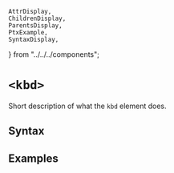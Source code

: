     AttrDisplay,
    ChildrenDisplay,
    ParentsDisplay,
    PtxExample,
    SyntaxDisplay,
} from "../../../components";

# `<kbd>`

Short description of what the `kbd` element does.

## Syntax

<SyntaxDisplay name="kbd" />

## Examples

    
